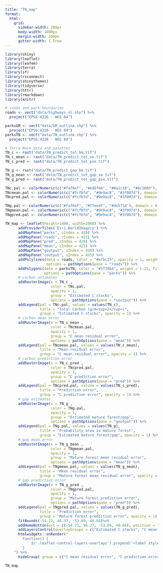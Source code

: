 ```yaml
---
title: "TN_map"
format: 
  html:
    grid:
      sidebar-width: 100px
      body-width: 1000px
      margin-width: 100px
      gutter-width: 1.5rem
---
```


```r


library(shiny)
library(leaflet)
library(leafem)
library(terra)
library(sf)
library(rsconnect)
library(shinythemes)
library(tidyverse)
library(httr)
library(rmarkdown)
library(knitr)
```

```r
# roads and park boundaries
roads <- vect("data/highways_nl.shp") %>% 
  project("EPSG:4326 - WGS 84")

parksGM <- vect("data/GM_outline.shp") %>% 
  project("EPSG:4326 - WGS 84")
parksTN <- vect("data/TN_outline.shp") %>% 
  project("EPSG:4326 - WGS 84")

# Terra Nova data and palettes
TN_c <- rast("data/TN_predict_tot_bm.tif")
TN_c_mean <- rast("data/TN_predict_tot_se.tif")
TN_c_pred <- rast("data/TN_predict_tot_pse.tif")

TN_g <- rast("data/TN_predict_gap_bm.tif")
TN_g_mean <- rast("data/TN_predict_tot_gap_se.tif")
TN_g_pred <- rast("data/TN_predict_tot_gap_pse.tif")
```

```r
TNc.pal <- colorNumeric(c("#faf6ef", "#ed6f66", "#8a1c18", "#6c100d"), domain = values(TN_c), na.color = "transparent")
TNcmean.pal <- colorNumeric(c("#fcfbfd", "#9e9ac8", "#3f007d"), domain = values(TN_c_mean), na.color = "transparent")
TNcpred.pal <- colorNumeric(c("#fcfbfd", "#9e9ac8", "#3f007d"), domain = values(TN_c_pred), na.color = "transparent")

TNg.pal <- colorNumeric(c("#faf6ef", "#f7eedf", "#de5714"), domain = 0:1, na.color = "transparent")
TNgmean.pal <- colorNumeric(c("#fcfbfd", "#9e9ac8", "#3f007d"), domain = values(TN_g_mean), na.color = "transparent")
TNgpred.pal <- colorNumeric(c("#fcfbfd", "#9e9ac8", "#3f007d"), domain = values(TN_g_pred), na.color = "transparent")
```

```r

TN_map <- leaflet(height=1400, width=2000) %>%
      addProviderTiles('Esri.WorldImagery') %>%
      addMapPane("parks", zIndex = 410) %>% 
      addMapPane("roads", zIndex = 415) %>%
      addMapPane("pred", zIndex = 420) %>% 
      addMapPane("mean", zIndex = 425) %>% 
      addMapPane("goutput", zIndex = 430) %>%
      addMapPane("coutput", zIndex = 435) %>% 
      addPolylines(data = roads, color = "#efbc15", opacity = 1, weight = 1.25,
                   options = pathOptions(pane = "roads")) %>%
      addPolygons(data = parksTN, color = "#1f78b4", weight = 1.25, fillColor = "#1f78b4", fillOpacity = 0.5,
                  options = pathOptions(pane = "parks")) %>% 
      # carbon estimates
      addRasterImage(x = TN_c , 
                     color = TNc.pal,
                     opacity = 1,
                     group = "Estimated C stocks",
                     options = pathOptions(pane = "coutput")) %>%
      addLegend(pal = TNc.pal, values = values(TN_c),
                title = "Total Carbon (g/m<sup>2</sup>)",
                group = "Estimated C stocks", opacity = 1) %>% 
      # carbon mean error   
      addRasterImage(x = TN_c_mean , 
                     color = TNcmean.pal,
                     opacity = 1,
                     group = "C mean residual error",
                     options = pathOptions(pane = "mean")) %>%
      addLegend(pal = TNcmean.pal, values = values(TN_c_mean),
                title = "Mean residual error",
                group = "C mean residual error", opacity = 1) %>%
      # carbon prediction error   
      addRasterImage(x = TN_c_pred , 
                     color = TNcpred.pal,
                     opacity = 1,
                     group = "C prediction error",
                     options = pathOptions(pane = "pred")) %>%
      addLegend(pal = TNcpred.pal, values = values(TN_c_pred),
                title = "Prediction error",
                group = "C prediction error", opacity = 1) %>%
      # gap estimates 
      addRasterImage(x = TN_g , 
                     color = TNg.pal,
                     opacity = 1,
                     group = "Estimated mature forest/gap",
                     options = pathOptions(pane = "goutput")) %>%
      addLegend(pal = TNg.pal, values = values(TN_g),
                title = "Probability area is mature forest",
                group = "Estimated mature forest/gap", opacity = 1) %>% 
      # gap mean error 
      addRasterImage(x = TN_g_mean , 
                     color = TNgmean.pal,
                     opacity = 1,
                     group = "Mature forest mean residual error",
                     options = pathOptions(pane = "mean")) %>%
      addLegend(pal = TNgmean.pal, values = values(TN_g_mean),
                title = "Mean residual error",
                group = "Mature forest mean residual error", opacity = 1) %>% 
      # gap prediction error 
      addRasterImage(x = TN_g_pred , 
                     color = TNgpred.pal,
                     opacity = 1,
                     group = "Mature forest prediction error",
                     options = pathOptions(pane = "pred")) %>%
      addLegend(pal = TNgpred.pal, values = values(TN_g_pred),
                title = "Prediction error",
                group = "Mature forest prediction error", opacity = 1) %>% 
      fitBounds(-54.21, 48.37, -53.69, 48.68)%>% 
      addHomeButton(ext = c(-54.21, 48.37, -53.69, 48.68), position = "topleft", group = "Recenter") %>% 
      addLayersControl(overlayGroups = c("Estimated C stocks", "C mean residual error", "C prediction error", "Estimated mature forest/gap", "Mature forest mean residual error", "Mature forest prediction error"), position = "topleft", options = layersControlOptions(collapsed = F)) %>% 
      htmlwidgets::onRender("
        function() {
            $('.leaflet-control-layers-overlays').prepend('<label style=\"text-align:left\">Available layers</label>');
        }
    ") %>%
      hideGroup( group = c("C mean residual error", "C prediction error","Mature forest mean residual error", "Mature forest prediction error"))
    
TN_map
```
